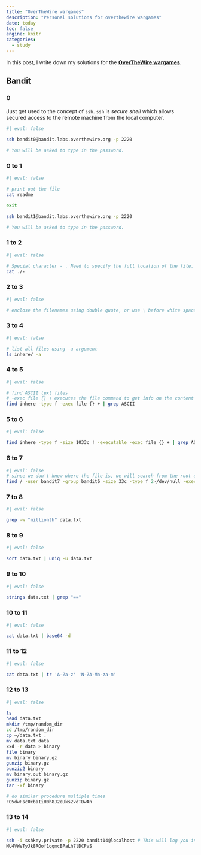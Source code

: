 ```yaml
---
title: "OverTheWire wargames"
description: "Personal solutions for overthewire wargames"
date: today
toc: false
engine: knitr
categories:
  - study
---
```


In this post, I write down my solutions for the [**OverTheWire wargames**](https://overthewire.org/wargames/). 

## Bandit

### 0

Just get used to the concept of `ssh`. `ssh` is *secure shell* which allows secured access to the remote machine from the local computer.

```bash
#| eval: false
 
ssh bandit0@bandit.labs.overthewire.org -p 2220

# You will be asked to type in the password.
```

### 0 to 1

```bash
#| eval: false

# print out the file
cat readme

exit
 
ssh bandit1@bandit.labs.overthewire.org -p 2220

# You will be asked to type in the password.
```

### 1 to 2

```bash
#| eval: false

# Special character - . Need to specify the full location of the file. 
cat ./-

```

### 2 to 3

```bash
#| eval: false

# enclose the filenames using double quote, or use \ before white space.

```

### 3 to 4

```bash
#| eval: false

# list all files using -a argument
ls inhere/ -a

```

### 4 to 5

```bash
#| eval: false

# find ASCII text files
# -exec file {} + executes the file command to get info on the content
find inhere -type f -exec file {} + | grep ASCII


```

### 5 to 6

```bash
#| eval: false

find inhere -type f -size 1033c ! -executable -exec file {} + | grep ASCII
```

### 6 to 7

```bash
#| eval: false
# since we don't know where the file is, we will search from the root directory
find / -user bandit7 -group bandit6 -size 33c -type f 2>/dev/null -exec cat {} \;

```

### 7 to 8

```bash
#| eval: false

grep -w "millionth" data.txt
```

### 8 to 9

```bash
#| eval: false

sort data.txt | uniq -u data.txt
```

### 9 to 10

```bash
#| eval: false

strings data.txt | grep "=="
```

### 10 to 11

```bash
#| eval: false

cat data.txt | base64 -d
```

### 11 to 12

```bash
#| eval: false

cat data.txt | tr 'A-Za-z' 'N-ZA-Mn-za-m'
```

### 12 to 13

```bash
#| eval: false

ls
head data.txt
mkdir /tmp/random_dir
cd /tmp/random_dir
cp ~/data.txt .
mv data.txt data
xxd -r data > binary
file binary
mv binary binary.gz
gunzip binary.gz
bunzip2 binary
mv binary.out binary.gz
gunzip binary.gz
tar -xf binary

# do similar procedure multiple times
FO5dwFsc0cbaIiH0h8J2eUks2vdTDwAn
```

### 13 to 14

```bash
#| eval: false

ssh -i sshkey.private -p 2220 bandit14@localhost # This will log you in as user bandit14 and allow you to see the password.
MU4VWeTyJk8ROof1qqmcBPaLh7lDCPvS
```